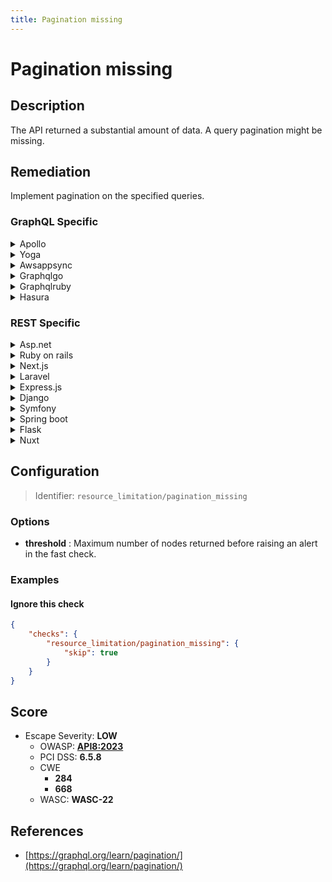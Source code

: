 ```yaml
---
title: Pagination missing
---
```


# Pagination missing

## Description

The API returned a substantial amount of data.
A query pagination might be missing.


## Remediation

Implement pagination on the specified queries.



### GraphQL Specific

<details>
    <summary>Apollo</summary>

Implement pagination in your Apollo server by using cursor-based pagination, which involves passing a cursor that points to the last item in the previous fetch.

</details>

<details>
    <summary>Yoga</summary>

Use the Prisma client's pagination capabilities to implement cursor-based pagination in your GraphQL Yoga server.

</details>

<details>
    <summary>Awsappsync</summary>

In AWS AppSync, implement pagination by using the 'limit' and 'nextToken' arguments in your resolvers to manage the data returned.

</details>

<details>
    <summary>Graphqlgo</summary>

In GraphQL Go, implement pagination by using the 'after' and 'first' arguments in your schema to fetch slices of data.

</details>

<details>
    <summary>Graphqlruby</summary>

Use the 'graphql-ruby' gem's built-in pagination features to add cursor-based pagination to your queries.

</details>

<details>
    <summary>Hasura</summary>

Leverage Hasura's built-in support for cursor-based pagination using the 'limit' and 'offset' fields in your GraphQL queries.

</details>


### REST Specific

<details>
    <summary>Asp.net</summary>

Implement pagination in your ASP.NET Core Web API by adding parameters for page number and page size in your action methods.

</details>

<details>
    <summary>Ruby on rails</summary>

Use the 'will_paginate' or 'kaminari' gem to add pagination to your Rails API endpoints.

</details>

<details>
    <summary>Next.js</summary>

In Next.js API routes, implement pagination by parsing query parameters for page and limit to slice the data returned.

</details>

<details>
    <summary>Laravel</summary>

Use Laravel's built-in pagination methods to easily paginate the results of a query in your API.

</details>

<details>
    <summary>Express.js</summary>

In Express.js, use query parameters to implement pagination in your API routes by limiting the results returned from the database.

</details>

<details>
    <summary>Django</summary>

Utilize Django's built-in Paginator class to add pagination to your Django REST Framework views.

</details>

<details>
    <summary>Symfony</summary>

Implement pagination in your Symfony API by using the 'Pagerfanta' bundle or similar to paginate query results.

</details>

<details>
    <summary>Spring boot</summary>

In Spring Boot, use the Pageable interface to handle pagination automatically in your REST controllers.

</details>

<details>
    <summary>Flask</summary>

Use Flask's request object to parse pagination parameters and SQLAlchemy's paginate method to return paginated results.

</details>

<details>
    <summary>Nuxt</summary>

In Nuxt.js, you can create a server middleware or API route that accepts pagination parameters and returns a sliced array of data.

</details>

## Configuration

> Identifier: `resource_limitation/pagination_missing`

### Options

- **threshold** : Maximum number of nodes returned before raising an alert in the fast check.
  



### Examples



#### Ignore this check

```json
{
    "checks": {
        "resource_limitation/pagination_missing": {
            "skip": true
        }
    }
}
```




## Score

- Escape Severity: **<span className="low-severity">LOW</span>**
  - OWASP: **[API8:2023](https://github.com/OWASP/API-Security/blob/master/editions/2023/en/0xa8-security-misconfiguration.md)**
  - PCI DSS: **6.5.8**
  - CWE
    - **284**
    - **668**
  - WASC: **WASC-22**
  
  






## References

- [https://graphql.org/learn/pagination/](https://graphql.org/learn/pagination/)
  